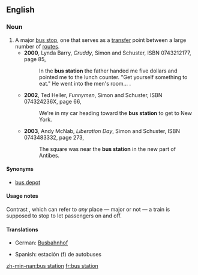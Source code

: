 ==English==
{{wikipedia}}
===Noun===
{{en-noun}}
#A major [[bus stop]], one that serves as a [[transfer]] point between a large number of [[route]]s.
#*'''2000''', Lynda Barry, ''Cruddy'', Simon and Schuster, ISBN 0743212177, page 85,
#*:In the '''bus station''' the father handed me five dollars and pointed me to the lunch counter. "Get yourself something to eat." He went into the men's room...&nbsp;.
#*'''2002''', Ted Heller, ''Funnymen'', Simon and Schuster, ISBN 074324236X, page 66,
#*:We're in my car heading toward the '''bus station''' to get to New York.
#*'''2003''', Andy McNab, ''Liberation Day'', Simon and Schuster, ISBN 0743483332, page 273,
#*:The square was near the '''bus station''' in the new part of Antibes.
====Synonyms====
*[[bus depot]]
====Usage notes====
Contrast {{term|train station}}, which can refer to ''any'' place — major or not — a train is supposed to stop to let passengers on and off.

====Translations====
{{trans-top|major bus stop, one that serves as a transfer point between a large number of routes}}
*German: [[Busbahnhof]] {{m}}
{{trans-mid}}
*Spanish: estación (f) de autobuses
{{trans-bottom}}

[[zh-min-nan:bus station]]
[[fr:bus station]]